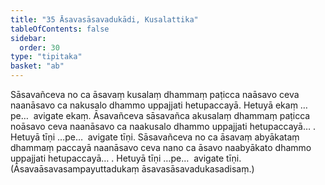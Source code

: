 ```yaml
---
title: "35 Āsavasāsavadukādi, Kusalattika"
tableOfContents: false
sidebar:
  order: 30
type: "tipitaka"
basket: "ab"
---
```



<DynamicBreadcrumb />

<Division number="44">

<Paragraph number="128">
Sāsavañceva no ca āsavaṃ kusalaṃ dhammaṃ paṭicca naāsavo ceva naanāsavo ca nakusalo dhammo uppajjati hetupaccayā. Hetuyā ekaṃ …pe…  avigate ekaṃ.
</Paragraph>

<Paragraph number="129">
Āsavañceva sāsavañca akusalaṃ dhammaṃ paṭicca noāsavo ceva naanāsavo ca naakusalo dhammo uppajjati hetupaccayā… . Hetuyā tīṇi …pe…  avigate tīṇi.
</Paragraph>

<Paragraph number="130">
Sāsavañceva no ca āsavaṃ abyākataṃ dhammaṃ paccayā naanāsavo ceva nano ca āsavo naabyākato dhammo uppajjati hetupaccayā… . Hetuyā tīṇi …pe…  avigate tīṇi.
</Paragraph>

<Paragraph number="131">
(Āsavaāsavasampayuttadukaṃ āsavasāsavadukasadisaṃ.)
</Paragraph>
</Division>